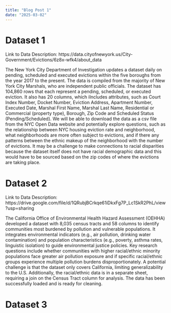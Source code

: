 ```yaml
---
title: "Blog Post 1"
date: "2025-03-02"
---
```


# Dataset 1

Link to Data Description: https://data.cityofnewyork.us/City-Government/Evictions/6z8x-wfk4/about_data

The New York City Department of Investigation updates a dataset daily on pending, scheduled and executed evictions within the five boroughs from the year 2017 to the present. The data is compiled from the majority of New York City Marshals, who are independent public officials. The dataset has 104,860 rows that each represent a pending, scheduled, or executed eviction. It also has 20 columns, which iIncludes attributes, such as Court Index Number, Docket Number, Eviction Address, Apartment Number, Executed Date, Marshal First Name, Marshal Last Name, Residential or Commercial (property type), Borough, Zip Code and Scheduled Status (Pending/Scheduled). We will be able to download the data as a csv file from the NYC Open Data website and potentially explore questions, such as the relationship between NYC housing eviction rate and neighborhood, what neighborhoods are more often subject to evictions, and if  there any patterns between the ethnic makeup of the neighborhood with the number of evictions. It may be a challenge to make connections to racial disparities because the dataset itself does not have racial demographic data and this would have to be sourced based on the zip codes of where the evictions are taking place. 

# Dataset 2

Link to Data Description: https://drive.google.com/file/d/1QRubjBCrkqe61iDkxFg7P_Lc1SkR2PhL/view?usp=sharing

The California Office of Environmental Health Hazard Assessment (OEHHA) developed a dataset with 8,035 census tracts and 58 columns to identify communities most burdened by pollution and vulnerable populations. It integrates environmental indicators (e.g., air pollution, drinking water contamination) and population characteristics (e.g., poverty, asthma rates, linguistic isolation) to guide environmental justice policies. Key research questions include whether communities with higher racial/ethnic minority populations face greater air pollution exposure and if specific racial/ethnic groups experience multiple pollution burdens disproportionately. A potential challenge is that the dataset only covers California, limiting generalizability to the U.S. Additionally, the racial/ethnic data is in a separate sheet, requiring a join on the Census Tract column for analysis. The data has been successfully loaded and is ready for cleaning.

# Dataset 3
